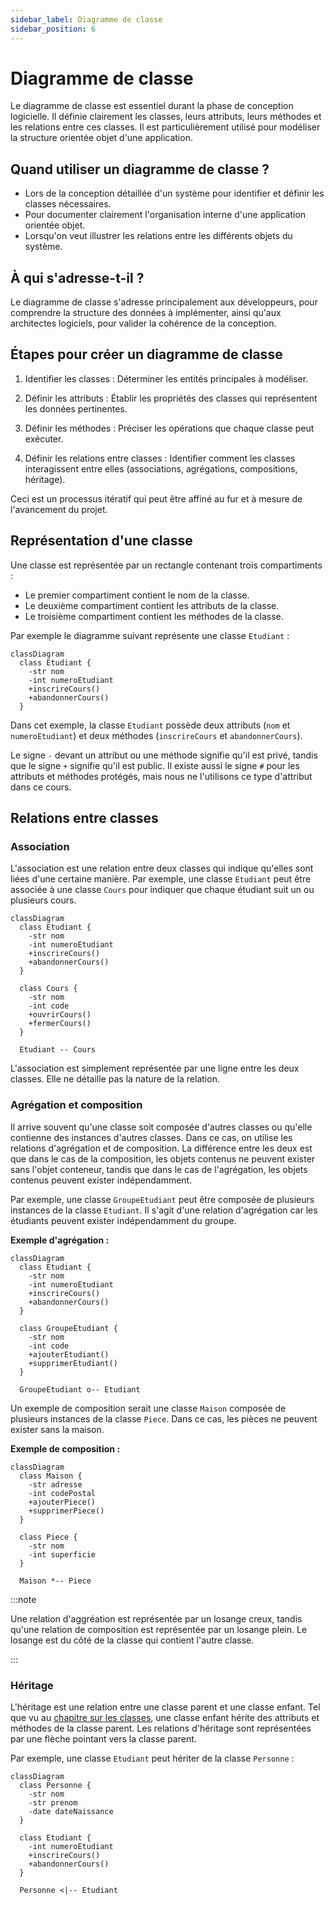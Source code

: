 ```yaml
---
sidebar_label: Diagramme de classe
sidebar_position: 6
---
```


# Diagramme de classe

Le diagramme de classe est essentiel durant la phase de conception logicielle.
Il définie clairement les classes, leurs attributs, leurs méthodes et les
relations entre ces classes. Il est particulièrement utilisé pour modéliser la
structure orientée objet d'une application.

## Quand utiliser un diagramme de classe ?

- Lors de la conception détaillée d'un système pour identifier et définir les
  classes nécessaires.
- Pour documenter clairement l'organisation interne d'une application orientée
  objet.
- Lorsqu'on veut illustrer les relations entre les différents objets du
  système.

## À qui s'adresse-t-il ?

Le diagramme de classe s'adresse principalement aux développeurs, pour
comprendre la structure des données à implémenter, ainsi qu'aux architectes
logiciels, pour valider la cohérence de la conception.

## Étapes pour créer un diagramme de classe

1. Identifier les classes : Déterminer les entités principales à modéliser.

2. Définir les attributs : Établir les propriétés des classes qui représentent
les données pertinentes.

3. Définir les méthodes : Préciser les opérations que chaque classe peut exécuter.

4. Définir les relations entre classes : Identifier comment les classes
interagissent entre elles (associations, agrégations, compositions, héritage).

Ceci est un processus itératif qui peut être affiné au fur et à mesure de
l'avancement du projet.

## Représentation d'une classe

Une classe est représentée par un rectangle contenant trois compartiments :

- Le premier compartiment contient le nom de la classe.
- Le deuxième compartiment contient les attributs de la classe.
- Le troisième compartiment contient les méthodes de la classe.

Par exemple le diagramme suivant représente une classe `Etudiant` :

```mermaid
classDiagram
  class Etudiant {
    -str nom
    -int numeroEtudiant
    +inscrireCours()
    +abandonnerCours()
  }
```

Dans cet exemple, la classe `Etudiant` possède deux attributs (`nom` et
`numeroEtudiant`) et deux méthodes (`inscrireCours` et `abandonnerCours`).

Le signe `-` devant un attribut ou une méthode signifie qu'il est privé, tandis
que le signe `+` signifie qu'il est public. Il existe aussi le signe `#` pour
les attributs et méthodes protégés, mais nous ne l'utilisons ce type d'attribut 
dans ce cours.

## Relations entre classes

### Association

L'association est une relation entre deux classes qui indique qu'elles sont
liées d'une certaine manière. Par exemple, une classe `Etudiant` peut être
associée à une classe `Cours` pour indiquer que chaque étudiant suit un ou
plusieurs cours.

```mermaid
classDiagram
  class Etudiant {
    -str nom
    -int numeroEtudiant
    +inscrireCours()
    +abandonnerCours()
  }

  class Cours {
    -str nom
    -int code
    +ouvrirCours()
    +fermerCours()
  }

  Etudiant -- Cours
```

L'association est simplement représentée par une ligne entre les deux classes. Elle ne détaille pas
la nature de la relation.

### Agrégation et composition

Il arrive souvent qu'une classe soit composée d'autres classes ou qu'elle
contienne des instances d'autres classes. Dans ce cas, on utilise les relations
d'agrégation et de composition. La différence entre les deux est que dans le
cas de la composition, les objets contenus ne peuvent exister sans l'objet
conteneur, tandis que dans le cas de l'agrégation, les objets contenus peuvent
exister indépendamment.

Par exemple, une classe `GroupeEtudiant` peut être composée de plusieurs
instances de la classe `Etudiant`. Il s'agit d'une relation d'agrégation car les
étudiants peuvent exister indépendamment du groupe.

**Exemple d'agrégation :**
```mermaid
classDiagram
  class Etudiant {
    -str nom
    -int numeroEtudiant
    +inscrireCours()
    +abandonnerCours()
  }

  class GroupeEtudiant {
    -str nom
    -int code
    +ajouterEtudiant()
    +supprimerEtudiant()
  }

  GroupeEtudiant o-- Etudiant
```

Un exemple de composition serait une classe `Maison` composée de plusieurs
instances de la classe `Piece`. Dans ce cas, les pièces ne peuvent exister sans
la maison.

**Exemple de composition :**
```mermaid
classDiagram
  class Maison {
    -str adresse
    -int codePostal
    +ajouterPiece()
    +supprimerPiece()
  }

  class Piece {
    -str nom
    -int superficie
  }

  Maison *-- Piece
```

:::note

Une relation d'aggréation est représentée par un losange creux, tandis qu'une
relation de composition est représentée par un losange plein. Le losange est 
du côté de la classe qui contient l'autre classe.

:::

### Héritage

L'héritage est une relation entre une classe parent et une classe enfant. Tel
que vu au [chapitre sur les classes](../classes), une classe enfant hérite des
attributs et méthodes de la classe parent. Les relations d'héritage sont
représentées par une flèche pointant vers la classe parent.

Par exemple, une classe `Etudiant` peut hériter de la classe `Personne` :

```mermaid
classDiagram
  class Personne {
    -str nom
    -str prenom
    -date dateNaissance
  }

  class Etudiant {
    -int numeroEtudiant
    +inscrireCours()
    +abandonnerCours()
  }

  Personne <|-- Etudiant
```